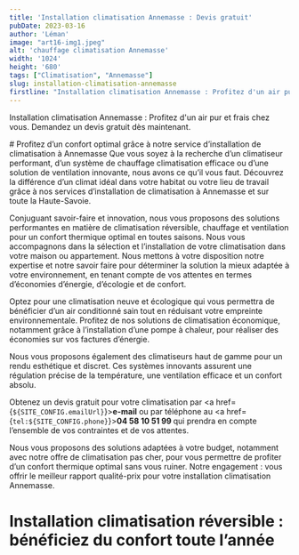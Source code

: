 ```yaml
---
title: 'Installation climatisation Annemasse : Devis gratuit'
pubDate: 2023-03-16
author: 'Léman'
image: "art16-img1.jpeg"
alt: 'chauffage climatisation Annemasse'
width: '1024'
height: '680'
tags: ["Climatisation", "Annemasse"]
slug: installation-climatisation-annemasse
firstline: "Installation climatisation Annemasse : Profitez d'un air pur et frais chez vous. Demandez un devis gratuit dès maintenant."
---
```


<div class="flex justify-center items-center">
  <p class="text-center">
    Installation climatisation Annemasse : Profitez d'un air pur et frais chez vous. Demandez un devis gratuit dès maintenant.
  </p>
</div>

<div class="bg-gray-100">
# Profitez d’un confort optimal grâce à notre service d’installation de climatisation à Annemasse
Que vous soyez à la recherche d’un climatiseur performant, d’un système de chauffage climatisation efficace ou d’une solution de ventilation innovante, nous avons ce qu’il vous faut. Découvrez la différence d’un climat idéal dans votre habitat ou votre lieu de travail grâce à nos services d’installation de climatisation à Annemasse et sur toute la Haute-Savoie.

Conjuguant savoir-faire et innovation, nous vous proposons des solutions performantes en matière de climatisation réversible, chauffage et ventilation pour un confort thermique optimal en toutes saisons. Nous vous accompagnons dans la sélection et l’installation de votre climatisation dans votre maison ou appartement. Nous mettons à votre disposition notre expertise et notre savoir faire pour déterminer la solution la mieux adaptée à votre environnement, en tenant compte de vos attentes en termes d’économies d’énergie, d’écologie et de confort.

Optez pour une climatisation neuve et écologique qui vous permettra de bénéficier d’un air conditionné sain tout en réduisant votre empreinte environnementale. Profitez de nos solutions de climatisation économique, notamment grâce à l’installation d’une pompe à chaleur, pour réaliser des économies sur vos factures d’énergie.

Nous vous proposons également des climatiseurs haut de gamme pour un rendu esthétique et discret. Ces systèmes innovants assurent une régulation précise de la température, une ventilation efficace et un confort absolu.

Obtenez un devis gratuit pour votre climatisation par <a href={`${SITE_CONFIG.emailUrl}`}><strong class="text-blue-400">e-mail</strong></a> ou par téléphone au 
<a href={`tel:${SITE_CONFIG.phone}`}><strong class="text-blue-400">04 58 10 51 99 </strong></a> qui prendra en compte l’ensemble de vos contraintes et de vos attentes.

Nous vous proposons des solutions adaptées à votre budget, notamment avec notre offre de climatisation pas cher, pour vous permettre de profiter d’un confort thermique optimal sans vous ruiner. Notre engagement : vous offrir le meilleur rapport qualité-prix pour votre installation climatisation Annemasse.
</div>

# Installation climatisation réversible : bénéficiez du confort toute l’année